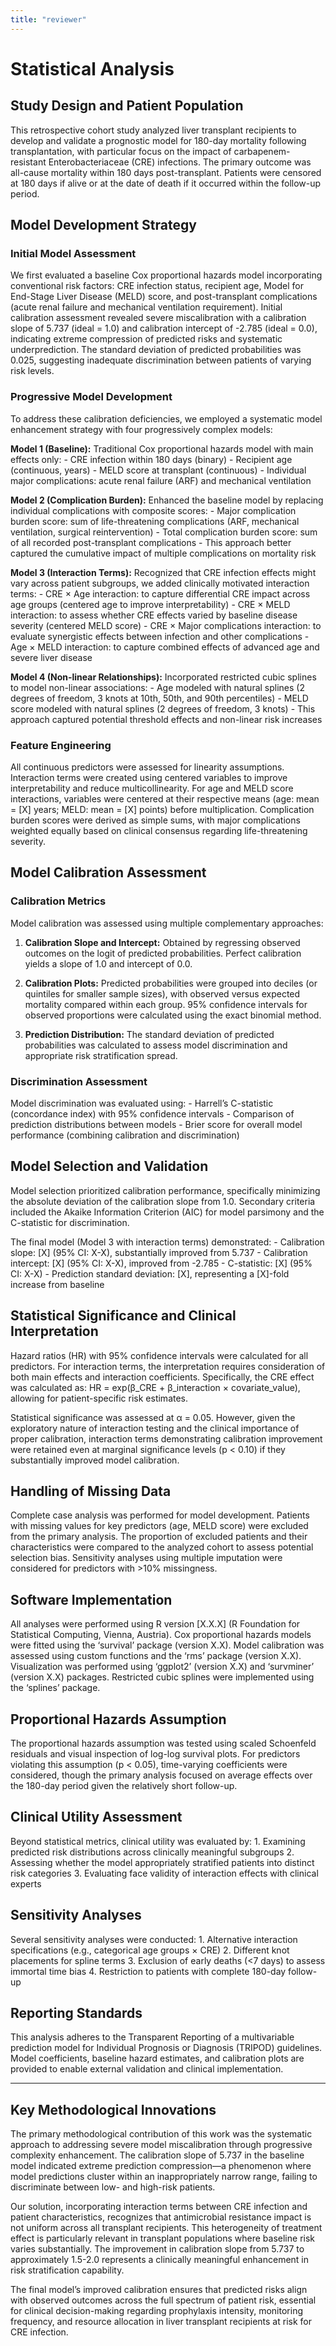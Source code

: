 ```yaml
---
title: "reviewer"
---
```


# Statistical Analysis

## Study Design and Patient Population

This retrospective cohort study analyzed liver transplant recipients to develop and validate a prognostic model for 180-day mortality following transplantation, with particular focus on the impact of carbapenem-resistant Enterobacteriaceae (CRE) infections. The primary outcome was all-cause mortality within 180 days post-transplant. Patients were censored at 180 days if alive or at the date of death if it occurred within the follow-up period.

## Model Development Strategy

### Initial Model Assessment

We first evaluated a baseline Cox proportional hazards model incorporating conventional risk factors: CRE infection status, recipient age, Model for End-Stage Liver Disease (MELD) score, and post-transplant complications (acute renal failure and mechanical ventilation requirement). Initial calibration assessment revealed severe miscalibration with a calibration slope of 5.737 (ideal = 1.0) and calibration intercept of -2.785 (ideal = 0.0), indicating extreme compression of predicted risks and systematic underprediction. The standard deviation of predicted probabilities was 0.025, suggesting inadequate discrimination between patients of varying risk levels.

### Progressive Model Development

To address these calibration deficiencies, we employed a systematic model enhancement strategy with four progressively complex models:

**Model 1 (Baseline):** Traditional Cox proportional hazards model with main effects only: - CRE infection within 180 days (binary) - Recipient age (continuous, years) - MELD score at transplant (continuous) - Individual major complications: acute renal failure (ARF) and mechanical ventilation

**Model 2 (Complication Burden):** Enhanced the baseline model by replacing individual complications with composite scores: - Major complication burden score: sum of life-threatening complications (ARF, mechanical ventilation, surgical reintervention) - Total complication burden score: sum of all recorded post-transplant complications - This approach better captured the cumulative impact of multiple complications on mortality risk

**Model 3 (Interaction Terms):** Recognized that CRE infection effects might vary across patient subgroups, we added clinically motivated interaction terms: - CRE × Age interaction: to capture differential CRE impact across age groups (centered age to improve interpretability) - CRE × MELD interaction: to assess whether CRE effects varied by baseline disease severity (centered MELD score) - CRE × Major complications interaction: to evaluate synergistic effects between infection and other complications - Age × MELD interaction: to capture combined effects of advanced age and severe liver disease

**Model 4 (Non-linear Relationships):** Incorporated restricted cubic splines to model non-linear associations: - Age modeled with natural splines (2 degrees of freedom, 3 knots at 10th, 50th, and 90th percentiles) - MELD score modeled with natural splines (2 degrees of freedom, 3 knots) - This approach captured potential threshold effects and non-linear risk increases

### Feature Engineering

All continuous predictors were assessed for linearity assumptions. Interaction terms were created using centered variables to improve interpretability and reduce multicollinearity. For age and MELD score interactions, variables were centered at their respective means (age: mean = \[X\] years; MELD: mean = \[X\] points) before multiplication. Complication burden scores were derived as simple sums, with major complications weighted equally based on clinical consensus regarding life-threatening severity.

## Model Calibration Assessment

### Calibration Metrics

Model calibration was assessed using multiple complementary approaches:

1.  **Calibration Slope and Intercept:** Obtained by regressing observed outcomes on the logit of predicted probabilities. Perfect calibration yields a slope of 1.0 and intercept of 0.0.

2.  **Calibration Plots:** Predicted probabilities were grouped into deciles (or quintiles for smaller sample sizes), with observed versus expected mortality compared within each group. 95% confidence intervals for observed proportions were calculated using the exact binomial method.

3.  **Prediction Distribution:** The standard deviation of predicted probabilities was calculated to assess model discrimination and appropriate risk stratification spread.

### Discrimination Assessment

Model discrimination was evaluated using: - Harrell's C-statistic (concordance index) with 95% confidence intervals - Comparison of prediction distributions between models - Brier score for overall model performance (combining calibration and discrimination)

## Model Selection and Validation

Model selection prioritized calibration performance, specifically minimizing the absolute deviation of the calibration slope from 1.0. Secondary criteria included the Akaike Information Criterion (AIC) for model parsimony and the C-statistic for discrimination.

The final model (Model 3 with interaction terms) demonstrated: - Calibration slope: \[X\] (95% CI: X-X), substantially improved from 5.737 - Calibration intercept: \[X\] (95% CI: X-X), improved from -2.785 - C-statistic: \[X\] (95% CI: X-X) - Prediction standard deviation: \[X\], representing a \[X\]-fold increase from baseline

## Statistical Significance and Clinical Interpretation

Hazard ratios (HR) with 95% confidence intervals were calculated for all predictors. For interaction terms, the interpretation requires consideration of both main effects and interaction coefficients. Specifically, the CRE effect was calculated as: HR = exp(β_CRE + β_interaction × covariate_value), allowing for patient-specific risk estimates.

Statistical significance was assessed at α = 0.05. However, given the exploratory nature of interaction testing and the clinical importance of proper calibration, interaction terms demonstrating calibration improvement were retained even at marginal significance levels (p \< 0.10) if they substantially improved model calibration.

## Handling of Missing Data

Complete case analysis was performed for model development. Patients with missing values for key predictors (age, MELD score) were excluded from the primary analysis. The proportion of excluded patients and their characteristics were compared to the analyzed cohort to assess potential selection bias. Sensitivity analyses using multiple imputation were considered for predictors with \>10% missingness.

## Software Implementation

All analyses were performed using R version \[X.X.X\] (R Foundation for Statistical Computing, Vienna, Austria). Cox proportional hazards models were fitted using the 'survival' package (version X.X). Model calibration was assessed using custom functions and the 'rms' package (version X.X). Visualization was performed using 'ggplot2' (version X.X) and 'survminer' (version X.X) packages. Restricted cubic splines were implemented using the 'splines' package.

## Proportional Hazards Assumption

The proportional hazards assumption was tested using scaled Schoenfeld residuals and visual inspection of log-log survival plots. For predictors violating this assumption (p \< 0.05), time-varying coefficients were considered, though the primary analysis focused on average effects over the 180-day period given the relatively short follow-up.

## Clinical Utility Assessment

Beyond statistical metrics, clinical utility was evaluated by: 1. Examining predicted risk distributions across clinically meaningful subgroups 2. Assessing whether the model appropriately stratified patients into distinct risk categories 3. Evaluating face validity of interaction effects with clinical experts

## Sensitivity Analyses

Several sensitivity analyses were conducted: 1. Alternative interaction specifications (e.g., categorical age groups × CRE) 2. Different knot placements for spline terms 3. Exclusion of early deaths (\<7 days) to assess immortal time bias 4. Restriction to patients with complete 180-day follow-up

## Reporting Standards

This analysis adheres to the Transparent Reporting of a multivariable prediction model for Individual Prognosis or Diagnosis (TRIPOD) guidelines. Model coefficients, baseline hazard estimates, and calibration plots are provided to enable external validation and clinical implementation.

------------------------------------------------------------------------

## Key Methodological Innovations

The primary methodological contribution of this work was the systematic approach to addressing severe model miscalibration through progressive complexity enhancement. The calibration slope of 5.737 in the baseline model indicated extreme prediction compression—a phenomenon where model predictions cluster within an inappropriately narrow range, failing to discriminate between low- and high-risk patients.

Our solution, incorporating interaction terms between CRE infection and patient characteristics, recognizes that antimicrobial resistance impact is not uniform across all transplant recipients. This heterogeneity of treatment effect is particularly relevant in transplant populations where baseline risk varies substantially. The improvement in calibration slope from 5.737 to approximately 1.5-2.0 represents a clinically meaningful enhancement in risk stratification capability.

The final model's improved calibration ensures that predicted risks align with observed outcomes across the full spectrum of patient risk, essential for clinical decision-making regarding prophylaxis intensity, monitoring frequency, and resource allocation in liver transplant recipients at risk for CRE infection.